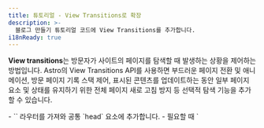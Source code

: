 ```yaml
---
title: 튜토리얼 - View Transitions로 확장
description: >-
  블로그 만들기 튜토리얼 코드에 View Transitions를 추가합니다.
i18nReady: true
---
```



**View transitions**는 방문자가 사이트의 페이지를 탐색할 때 발생하는 상황을 제어하는 ​​방법입니다. Astro의 View Transitions API를 사용하면 부드러운 페이지 전환 및 애니메이션, 방문 페이지 기록 스택 제어, 표시된 콘텐츠를 업데이트하는 동안 일부 페이지 요소 및 상태를 유지하기 위한 전체 페이지 새로 고침 방지 등 선택적 탐색 기능을 추가할 수 있습니다.

<PreCheck>
  - `<ViewTransitions />` 라우터를 가져와 공통 `head` 요소에 추가합니다.
  - 필요할 때 `<script>`를 트리거하기 위해 탐색 프로세스 중 이벤트 리스너를 추가합니다.
  - 전환 지시어를 사용하여 페이지 전환 애니메이션을 추가합니다.
  - 개별 페이지 링크에 대한 클라이언트 측 라우팅을 선택 해제합니다.
</PreCheck>

## 필요 조건

**공통 기본 레이아웃 또는 `<Head />` 컴포넌트가 있는 기존 Astro 프로젝트**가 필요합니다.

이 튜토리얼에서는 [블로그 만들기 튜토리얼의 완성된 프로젝트](https://github.com/withastro/blog-tutorial-demo)를 사용하여 기존 Astro 프로젝트에 view transitions (클라이언트 측 라우팅)를 추가하는 방법을 보여줍니다. 해당 코드베이스를 로컬에 포크하여 사용하거나 [StackBlitz에서 블로그 튜토리얼 코드를 편집](https://stackblitz.com/github/withastro/blog-tutorial-demo/tree/complete?file=src%2Fpages%2Findex.astro)하여 브라우저에서 튜토리얼을 완료할 수 있습니다.

대신 자신의 Astro 프로젝트에서 이 단계를 수행할 수 있지만 코드베이스에 대한 지침을 조정해야 합니다.

먼저 이 짧은 튜토리얼을 완료하려면 샘플 프로젝트를 사용하는 것이 좋습니다. 그런 다음 배운 내용을 사용하여 자신의 프로젝트에서 view transitions를 만들 수 있습니다.

## 블로그 튜토리얼 코드 구축

[블로그 만들기 개요 튜토리얼](/ko/tutorial/0-introduction/)에서 Astro의 [내장된 파일 기반 라우팅](/ko/guides/routing/#정적-경로)에 대해 배웠습니다. `src/pages/` 폴더 내 모든 `.astro`, `.md`, `.mdx` 파일은 자동으로 사이트의 새 페이지가 됩니다.

이러한 페이지들을 탐색하기 위해 표준 HTML `<a>` 요소를 사용했습니다. 예를 들어, 소개 페이지에 대한 링크를 만들기 위해, 페이지 헤더에 `<a href="/about/">소개</a>`를 추가했습니다. 여러분의 사이트 방문자가 해당 링크를 클릭하면 브라우저가 새로 고쳐지고 완전히 새로운 콘텐츠가 포함된 새 페이지가 로드됩니다.

## 전체 페이지 탐색 vs 클라이언트 측 라우팅 (SPA 모드)

브라우저가 새로 고쳐지고 새 페이지를 로드하면 이전 페이지와 새 페이지 사이에 연속성이 없습니다. 클라이언트 측 라우팅을 사용하면 브라우저의 전체 페이지 새로고침 없이 새로운 페이지가 표시됩니다.

클라이언트 측 라우팅은 전체 사이트 또는 앱이 방문자의 상호 작용에 따라 콘텐츠가 업데이트되는 JavaScript인 "한 페이지"로 구성된 단일 페이지 애플리케이션(SPA) 사이트의 기능입니다.

각각의 새 페이지에는 전체 브라우저 새로 고침이 필요하지 않으므로 클라이언트 측 라우팅을 사용하면 여러 가지 방법으로 페이지 전환을 제어할 수 있습니다. 공통 페이지 헤더와 같은 **영구적 요소**는 화면에 다시 렌더링될 필요가 없습니다. 한 페이지에서 다른 페이지로의 전환이 훨씬 더 부드럽게 나타날 수 있습니다. 그리고 상태를 보존하여 한 페이지에서 다음 페이지로 값을 전송할 수 있으며 방문자가 페이지를 탐색할 때 비디오를 계속 재생할 수도 있습니다!
 
전체 페이지 브라우저 새로 고침을 원하거나 필요한 경우가 있습니다. 예를 들어 링크를 통해 방문자가 `.pdf` 문서로 이동하는 경우, 서버에서 해당 새 페이지를 로드하려면 브라우저가 필요합니다. Astro 프로젝트에서 view transitions가 활성화된 경우에도 브라우저가 전체 링크 및 각 링크별로 탐색하는 방법을 지정할 수 있으며 클라이언트 측 라우팅을 완전히 선택 해제할 수도 있습니다.

가이드에서 [Astro의 view transitions](/ko/guides/view-transitions/)에 대해 읽어보거나 아래 지침에 따라 기본 블로그를 `src/pages/posts/`에서 `src/content/posts/`로 변환해 보세요.

<Box icon="question-mark">
### 여러분의 지식을 테스트해보세요

1. 내 Astro 사이트에 view transitions를 추가하는 것은...

    <MultipleChoice>
      <Option>
        기본적으로 사이트 전체를 구현하려면 2줄 이상의 코드가 필요합니다.
      </Option>
      <Option isCorrect>
        `<head>`에 `<ViewTransitions />` 라우터가 포함된 페이지에서 페이지 탐색의 기본 유형을 변경합니다.
      </Option>
      <Option>
        브라우저에서 일반적으로 제공하는 접근성 기능 (경로 안내 및 `prefers-reduced-motion` 등)을 다시 추가하지 않습니다.
      </Option>
    </MultipleChoice>

2. Astro의 view transitions의 이점이 **아닌** 것은 무엇입니까?

    <MultipleChoice>
      <Option isCorrect>
         클라이언트 측 라우팅을 위해 브라우저에 추가 JavaScript 보내기
      </Option>
      <Option>
        방문자가 새 페이지를 방문할 때 개별 요소 및 컴포넌트를 유지하는 옵션
      </Option>
      <Option>
        각 링크의 기본값으로 사용할 탐색 유형 제어
      </Option>
    </MultipleChoice>

3. view transitions 라우터는... 
    <MultipleChoice>
      <Option>
        React와 같은 UI 프레임워크를 사용해야 합니다.
      </Option>
      <Option>
        프로덕션 사이트에서 사용하기에 적합하지 않습니다.
      </Option>
      <Option isCorrect>
        아직 view transitions를 완전히 지원하지 않는 브라우저에 대한 대체 동작을 포함합니다.
      </Option>
    </MultipleChoice>

</Box>

## View transitions로 블로그 튜토리얼 확장

아래 단계에서는 페이지 전환을 향상시키기 위해 클라이언트 측 라우팅을 추가하여 블로그 만들기 튜토리얼의 최종 제품을 확장하는 방법을 보여줍니다.

### 종속성 업그레이드
<Steps>
1. Astro를 최신 버전으로 업그레이드하고 터미널에서 다음 명령을 실행하여 모든 통합을 최신 버전으로 업그레이드하세요.

    <PackageManagerTabs>
      <Fragment slot="npm">
      ```shell
      # Astro v4.x으로 업그레이드
      npm install astro@latest

      # 예: 블로그 튜토리얼의 Preact 통합 업그레이드
      npm install @astrojs/preact@latest
      ```
      </Fragment>
      <Fragment slot="pnpm">
      ```shell
      # Astro v4.x으로 업그레이드
      pnpm add astro@latest

    # 예: 블로그 튜토리얼의 Preact 통합 업그레이드
      pnpm add @astrojs/preact@latest
      ```
      </Fragment>
      <Fragment slot="yarn">
      ```shell
      # Astro v4.x으로 업그레이드
      yarn add astro@latest

    # 예: 블로그 튜토리얼의 Preact 통합 업그레이드
      yarn add @astrojs/preact@latest
      ```
      </Fragment>
    </PackageManagerTabs>

    :::tip
    자신의 프로젝트를 사용하는 경우, 설치한 모든 종속성을 업데이트해야 합니다. 예시 블로그 튜토리얼의 코드베이스는 Preact 통합만 사용합니다.
    :::
</Steps>
### `<ViewTransitions />` 라우터 추가
<Steps>

2. `<ViewTransitions />` 컴포넌트를 가져와서 페이지 레이아웃의 `<head>`에 추가합니다.

    블로그 튜토리얼 예시에서 `<head>` 요소는 `src/layouts/BaseLayout.astro`에 있습니다. 먼저 `ViewTransitions` 라우터를 컴포넌트의 프런트매터로 가져와야 합니다. 그런 다음 `<head>` 요소 안에 라우팅 컴포넌트를 추가합니다.

    ```astro title="src/layouts/BaseLayout.astro" ins={2,15}
    ---
    import { ViewTransitions } from 'astro:transitions';
    import Header from "../components/Header.astro";
    import Footer from "../components/Footer.astro";
    import "../styles/global.css";
    const { pageTitle } = Astro.props;
    ---
    <html lang="en">
      <head>
        <meta charset="utf-8" />
        <link rel="icon" type="image/svg+xml" href="/favicon.svg" />
        <meta name="viewport" content="width=device-width" />
        <meta name="generator" content={Astro.generator} />
        <title>{pageTitle}</title>
        <ViewTransitions />
      </head>
      <body>
        <Header />
        <h1>{pageTitle}</h1>
        <slot />
        <Footer />
        <script>
          import "../scripts/menu.js";
        </script>
      </body>
    </html>
    ```

    Astro의 기본 클라이언트 측 탐색을 활성화하는 데 다른 구성은 필요하지 않습니다! Astro는 이전 페이지와 새 페이지 간 유사성을 기반으로 기본 페이지 애니메이션을 생성하고, 지원되지 않는 브라우저에 대한 대체 동작도 제공합니다.

3. 사이트 미리보기에서 페이지 간 탐색을 시작합니다.

    **데스크톱 모드와 같은 큰 화면 크기**에서 사이트 미리보기를 확인하세요. 사이트의 페이지를 탐색할 때 새 페이지 콘텐츠가 페이드 인되면서 이전 페이지 콘텐츠도 페이드 아웃되는 것처럼 보입니다. 기본값이 만족스럽지 않은 경우, [view transitions 가이드](/ko/guides/view-transitions/)를 사용하여 사용자 정의 동작을 추가하세요.
    
    **작은 화면 크기**에서 사이트 미리보기를 보고, 햄버거 메뉴를 사용하여 페이지를 탐색해 보세요. 첫 페이지 로드 이후에는 메뉴가 더 이상 작동하지 않습니다.

</Steps>

### 스크립트 업데이트

view transitions를 사용하면 전체 페이지 브라우저 새로 고침과 마찬가지로, 페이지 탐색 후 일부 스크립트가 더 이상 다시 실행되지 않을 수 있습니다. 클라이언트 측 라우팅 중 사용할 수 있는 두 가지 이벤트가 있습니다: [`astro:page-load`](/ko/guides/view-transitions/#astropage-load) 및 [`astro :after-swap`](/ko/guides/view-transitions/#astroafter-swap).

<Steps>
4. 새 페이지로 이동한 후 `<Hamburger />` 모바일 메뉴 컴포넌트를 제어하는 ​​스크립트를 사용할 수 있도록 만듭니다.

     새 페이지로 이동한 후 모바일 메뉴를 대화형으로 만들려면 페이지 탐색이 끝날 때 실행되는 `astro:page-load` 이벤트를 수신하는 다음 코드를 추가하고 이에 대한 응답으로, 클릭하면 햄버거 메뉴가 작동하도록 기존 스크립트를 실행합니다.

    ```js title="src/scripts/menu.js" ins={1,5}
    document.addEventListener('astro:page-load', () => {
      document.querySelector('.hamburger').addEventListener('click', () => {
        document.querySelector('.nav-links').classList.toggle('expanded');
      });
    });
    ```

5. 페이지 탐색 후 테마 토글을 제어하는 ​​스크립트를 사용할 수 있도록 만듭니다.

    밝은/어두운 테마 전환을 제어하는 ​​`<script>`는 `<ThemeIcon />` 컴포넌트에 있습니다. 테마 토글이 모든 페이지에서 계속 작동하려면 스크립트에서 `is:inline` 속성을 제거하고 `astro:page-load` 이벤트가 기존 기능을 트리거할 수 있도록 이전 예시와 동일한 이벤트 리스너를 추가하세요.
    
    함수가 `astro:page-load` 이벤트에 대한 응답으로 실행되도록 기존 스크립트 태그를 업데이트하여 새 페이지가 완전히 로드되고 사용자에게 표시되면 테마 토글을 대화형으로 만듭니다.

    ```astro title="src/components/ThemeIcon.astro" ins={8,36} del="is:inline"
    ---
    ---
    <button id="themeToggle"> /* ... */ </button>

    <style> /* ... */ </style>

    <script is:inline>
      document.addEventListener('astro:page-load', () => {
        const theme = (() => {
          if (typeof localStorage !== "undefined" && localStorage.getItem("theme")) {
            return localStorage.getItem("theme");
          }
          if (window.matchMedia("(prefers-color-scheme: dark)").matches) {
            return "dark";
          }
          return "light";
        })();

        if (theme === "light") {
          document.documentElement.classList.remove("dark");
        } else {
          document.documentElement.classList.add("dark");
        }

        window.localStorage.setItem("theme", theme);

        const handleToggleClick = () => {
          const element = document.documentElement;
          element.classList.toggle("dark");

          const isDark = element.classList.contains("dark");
          localStorage.setItem("theme", isDark ? "dark" : "light");
        };

        document.getElementById("themeToggle").onclick = handleToggleClick;
      });
    </script>
    ```
    이제 `<ViewTransitions />` 라우터를 사용할 때, 페이지 로드가 완료된 후, 테마 토글이 모든 페이지에서 대화형으로 작동합니다.

6. 다크 모드에서 깜박이는 것을 방지하려면 테마를 미리 확인하세요.

    테마 토글은 모든 페이지에서 작동하지만 해당 스크립트는 탐색 프로세스가 끝날 때, **새 페이지가 브라우저에 완전히 로드된 후** 로드됩니다. 이 테마 토글 스크립트가 실행되고 페이지에서 어떤 테마를 사용해야 하는지 확인하기 전에 사이트의 밝은 테마 버전이 깜박일 수 있습니다.

    설정이 필요한 경우, 탐색 프로세스 이전에 다크 모드를 확인하기 위해서는 `astro:after-swap` 이벤트의 응답으로 실행되는 함수를 생성하세요. 브라우저의 `localStorage`에서 어두운 테마를 확인하는 다음 함수는 첫 페이지 방문 시 및 **새 페이지가 이전 페이지를 대체한 직후**, DOM 요소가 화면에 그려지기 전에 실행됩니다.

    테마 토글을 제어하는 ​​스크립트 외에 `<ThemeIcon />` 컴포넌트에 이 새 스크립트를 추가합니다.

    ```astro title="src/components/ThemeIcon.astro" ins={3-12}
    <script> ... </script>

    <script is:inline>
      function applyTheme() {
        localStorage.theme === 'dark' 
          ? document.documentElement.classList.add("dark")
          : document.documentElement.classList.remove("dark");
      }
  
      document.addEventListener('astro:after-swap', applyTheme);
      applyTheme(); 
    </script>
    ```
</Steps>
    이제 **클라이언트 측 탐색을 위해 `<ViewTransitions />` 라우터를 사용**하는 모든 페이지 변경 (`astro:after-swap` 이벤트에 액세스)은 브라우저의 `localStorage`에서 `theme: dark`를 감지하고 페이지가 뷰어에 렌더링되기 전에 현재 페이지를 업데이트할 수 있습니다.

    <Box icon="question-mark">
      ### 여러분의 지식을 테스트해보세요

      클라이언트 측 탐색 중 방문자가 링크를 클릭하여 새 페이지로 이동한 후 이벤트의 올바른 순서는 무엇입니까?

          <MultipleChoice>
            <Option>
              1. `astro:after-swap`
              2. `astro:page-load`
              3. 새 페이지가 표시됩니다
            </Option>
            <Option isCorrect>
              1. `astro:after-swap`
              2. 새 페이지가 표시됩니다
              3. `astro:page-load`
            </Option>
            <Option>
              1. `astro:page-load`
              2. 새 페이지가 표시됩니다
              3. `astro:after-swap`
            </Option>
          </MultipleChoice>

      </Box>

### 전환 애니메이션 사용자 정의
<Steps>

7. 페이지 제목의 기본 `fade` 애니메이션을 `slide`로 변경합니다.

    현재 view transitions가 활성화되어, 여러분은 모든 페이지 전환 애니메이션을 위한 작은 페이드 인 및 페이드 아웃 세트를 가지고 있습니다. 또한 Astro는 내장된 '`slide` 애니메이션도 제공합니다. 단일 요소의 애니메이션 유형을 변경하려면 `transition:animation=""` 지시어를 추가하세요.

    예를 들어, 페이지 제목을 페이드 인 대신 슬라이드 인하려면 BaseLayout의 `<h1>` 요소에 `transition:animate="slide"`를 추가하세요.

    ```astro title="src/layouts/BaseLayout.astro" ins='transition:animate="slide"'
    ---
    import Header from "../components/Header.astro";
    import Footer from "../components/Footer.astro";
    import "../styles/global.css";
    import { ViewTransitions } from 'astro:transitions';
    const { pageTitle } = Astro.props;
    ---

    <html lang="en">
      <head>
        <meta charset="utf-8" />
        <link rel="icon" type="image/svg+xml" href="/favicon.svg" />
        <meta name="viewport" content="width=device-width" />
        <meta name="generator" content={Astro.generator} />
        <title>{pageTitle}</title>
        <ViewTransitions />
      </head>
      <body>
        <Header />
        <h1 transition:animate="slide">{pageTitle}</h1>
        <slot />
        <Footer />
        <script>
          import "../scripts/menu.js";
        </script>
      </body>
    </html>
    ```

</Steps>

    이제 브라우저 미리보기에서 페이지 제목이 화면에 슬라이드되는 반면 본문 텍스트와 같은 다른 요소는 계속해서 페이드 인 및 아웃되는 것을 볼 수 있습니다.

    <Box icon="puzzle-piece">
      ### 직접 시도하기 - 탐색 링크에 슬라이드 인 애니메이션을 추가하세요.

      [위와 동일한 단계](#전환-애니메이션-사용자-정의)에 따라, 모든 헤더 링크가 포함된 `Navigation.astro`의 `<div>`가 페이지 탐색 시 슬라이드 인 애니메이션이 작동하도록 애니메이션 지시어를 추가하세요.

      <details>
      <summary>코드 보기</summary>
      ```astro title="src/components/Navigation.astro" ins='transition:animate="slide"'
      ---
      ---
      <div transition:animate="slide" class="nav-links">
        <a href="/">홈</a>
        <a href="/about/">소개</a>
        <a href="/blog/">블로그</a>
        <a href="/tags/">태그</a>
      </div>
      ```
      </details>
    </Box>

    이제 브라우저 미리보기를 확인하면, 모든 페이지 탐색에서 페이지 제목 및 헤더 링크가 슬라이드 인 애니메이션과 함께 작동합니다.

<Steps>
8. 블로그 게시물 설명에 더 긴 페이드인을 추가하세요.

    Astro의 내장 애니메이션을 가져온 다음 CSS 애니메이션 속성을 제공하여 사용자 정의할 수도 있습니다.

    예를 들어 블로그 게시물을 탐색할 때 설명이 천천히 페이드 인되도록 하려면, Markdown 블로그 게시물 레이아웃에 `fade` 애니메이션을 가져옵니다. 그런 다음 Astro의 `fade` 및 `2s`의 duration을 포함한 전환 지시어를 추가하세요.

    ```astro title="src/layouts/MarkdownPostLayout.astro" ins={3} ins="transition:animate={fade({ duration: '2s' })}"
    ---
    import BaseLayout from "./BaseLayout.astro";
    import { fade } from 'astro:transitions';
    const { frontmatter } = Astro.props;
    ---

    <BaseLayout pageTitle={frontmatter.title}>
      <p>{frontmatter.pubDate.slice(0, 10)}</p>
      <p transition:animate={fade({ duration: '2s' })} ><em>{frontmatter.description}</em></p>
      <p>작성자: {frontmatter.author}</p>
      <img src={frontmatter.image.url} width="300" alt={frontmatter.image.alt} />
      <slot />
    </BaseLayout>
    ```
    브라우저 미리보기에서 블로그 게시물을 탐색하면 설명이 나머지 텍스트보다 느리게 등장하는 것을 볼 수 있습니다.

    <ReadMore>다양한 [전환 지시어](/ko/guides/view-transitions/#전환-지시어) 및 [애니메이션 맞춤설정](/ko/guides/view-transitions/#애니메이션-사용자-정의)에 대해 자세히 알아보세요.</ReadMore>
</Steps>
### 일부 링크에 브라우저 새로고침 추가
<Steps>

9. 클라이언트 측 라우팅을 방지하고 대신 소개 페이지로 이동할 때 브라우저에게 새로고침을 요구합니다.

    때때로 방문자가 특정 링크를 클릭할 때 전체 브라우저를 다시 로드하고 싶을 때가 있습니다. 예를 들어 `<ViewTransitions />` 라우터를 사용하지 않는 페이지에 연결하거나 `.pdf`와 같은 파일에 직접 연결할 수 있습니다.

    소개 페이지로 이동하기 위해 탐색 링크를 클릭할 때마다 브라우저가 새로 고쳐지도록 하려면 `<Navigation/>` 컴포넌트의 `<a>` 태그에 `data-astro-reload` 속성을 추가하세요. 이는 이 하나의 링크에 대해 `<ViewTransitions />` 라우터와 모든 view transition 애니메이션을 완전히 재정의합니다.

     ```astro title="src/components/Navigation.astro" ins='data-astro-reload'
      ---
      ---
      <div transition:animate="slide" class="nav-links">
        <a href="/">홈</a>
        <a href="/about/" data-astro-reload>소개</a>
        <a href="/blog/">블로그</a>
        <a href="/tags/">태그</a>
      </div>
      ```
    
    이제 소개 페이지에 대한 탐색 링크를 클릭하면 애니메이션이 발생하지 않습니다. **이 링크를 사용하여** 소개 페이지로 이동할 때 페이지 링크와 제목이 슬라이드 인되지 않으며 페이지 콘텐츠가 페이드 인되지 않습니다.

10. 블로그 게시물의 Markdown 레이아웃에 있는 작성자 이름에 소개 페이지 링크를 추가하세요.

    `data-astro-reload`는 **추가된 링크에서** 새 페이지로 이동할 때만 전체 브라우저 새로고침을 트리거합니다. 소개 페이지로 이동하는 모든 인스턴스를 제어하지는 않습니다.

    `<MarkdownPostLayout />` 컴포넌트에서 작성자 이름에 소개 페이지 링크를 추가합니다.

    ```astro title="src/layouts/MarkdownPostLayout.astro" ins='<a href="/about/">' ins="</a>"
    ---
    import BaseLayout from "./BaseLayout.astro";
    import { fade } from 'astro:transitions';
    const { frontmatter } = Astro.props;
    ---

    <BaseLayout pageTitle={frontmatter.title}>
      <p>{frontmatter.pubDate.slice(0, 10)}</p>
      <p transition:animate={fade({ duration: '2s' })} ><em>{frontmatter.description}</em></p>
      <p>작성자: <a href="/about/">{frontmatter.author}</a></p>
      <img src={frontmatter.image.url} width="300" alt={frontmatter.image.alt} />
      <slot />
    </BaseLayout>
    ```
</Steps>

    브라우저 미리 보기에서 블로그 게시물을 방문한 다음 링크된 작성자 이름을 클릭하여 소개 페이지로 이동하는 경우 페이지 탐색은 어떤 모양입니까?

    <p>
      방문자가 개별 블로그 게시물에서 소개 페이지 링크를 클릭하면 <Spoiler>해당 링크에 `data-astro-reload` 속성이 설정되어 있지 않기 때문에</Spoiler> 페이지 제목과 헤더 탐색 링크가 <Spoiler>화면을 가로질러 슬라이드 인 됩니다</Spoiler>.
    </p>

아직 탐험할 것이 훨씬 더 많습니다! view transitions로 수행할 수 있는 추가 작업은 [전체 view transitions 가이드](/ko/guides/view-transitions/)를 참조하세요.

view transitions를 사용하는 블로그 튜토리얼의 전체 예시를 보려면 튜토리얼 저장소의 [view transitions 브랜치](https://github.com/withastro/blog-tutorial-demo/tree/view-transitions)를 참조하세요.
